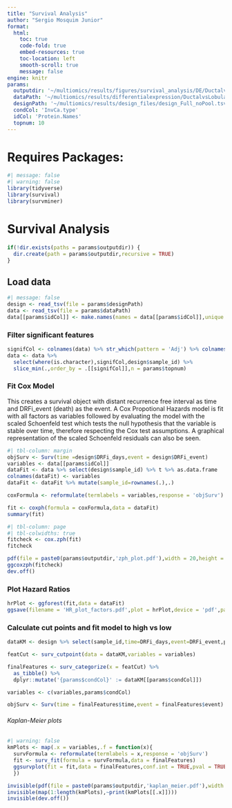 ```yaml
---
title: "Survival Analysis"
author: "Sergio Mosquim Junior"
format:
  html:
    toc: true
    code-fold: true
    embed-resources: true
    toc-location: left
    smooth-scroll: true
    message: false
engine: knitr
params:
  outputdir: '~/multiomics/results/figures/survival_analysis/DE/DuctalvsLobular/proteome/'
  dataPath: '~/multiomics/results/differentialexpression/DuctalvsLobular/ductalvslobular_fullproteome_protein/ductalvslobular_fullproteome_protein_stats.tsv'
  designPath: '~/multiomics/results/design_files/design_Full_noPool.tsv'
  condCol: 'InvCa.type'
  idCol: 'Protein.Names'
  topnum: 10
---
```


# Requires Packages:

```r
#| message: false
#| warning: false
library(tidyverse)
library(survival)
library(survminer)
```

# Survival Analysis
```r
if(!dir.exists(paths = params$outputdir)) {
  dir.create(path = params$outputdir,recursive = TRUE)
}
```

## Load data
```r
#| message: false
design <- read_tsv(file = params$designPath)
data <- read_tsv(file = params$dataPath)
data[[params$idCol]] <- make.names(names = data[[params$idCol]],unique = TRUE)
```

### Filter significant features
```r
signifCol <- colnames(data) %>% str_which(pattern = 'Adj') %>% colnames(data)[.]
data <- data %>% 
  select(where(is.character),signifCol,design$sample_id) %>% 
  slice_min(.,order_by = .[[signifCol]],n = params$topnum)
```


### Fit Cox Model
  This creates a survival object with distant recurrence free interval as time and DRFi_event (death) as the event.
  A Cox Propotional Hazards model is fit with all factors as variables followed by evaluating the model with the scaled Schoenfeld test which tests the null hypothesis that the variable is stable over time, therefore respecting the Cox test assumptions. A graphical representation of the scaled Schoenfeld residuals can also be seen.
```r
#| tbl-column: margin
objSurv <- Surv(time =design$DRFi_days,event = design$DRFi_event)
variables <- data[[params$idCol]]
dataFit <- data %>% select(design$sample_id) %>% t %>% as.data.frame
colnames(dataFit) <- variables
dataFit <- dataFit %>% mutate(sample_id=rownames(.),.)

coxFormula <- reformulate(termlabels = variables,response = 'objSurv')

fit <- coxph(formula = coxFormula,data = dataFit)
summary(fit)
```
```r
#| tbl-column: page
#| tbl-colwidths: true
fitcheck <- cox.zph(fit)
fitcheck
```
```r
pdf(file = paste0(params$outputdir,'zph_plot.pdf'),width = 20,height = 20,onefile = TRUE)
ggcoxzph(fitcheck)
dev.off()
```

### Plot Hazard Ratios
```r
hrPlot <- ggforest(fit,data = dataFit)
ggsave(filename = 'HR_plot_factors.pdf',plot = hrPlot,device = 'pdf',path = params$outputdir,width = 10,height = 10,dpi = 300)
```


### Calculate cut points and fit model to high vs low
```r
dataKM <- design %>% select(sample_id,time=DRFi_days,event=DRFi_event,params$condCol) %>% left_join(.,dataFit)

featCut <- surv_cutpoint(data = dataKM,variables = variables)

finalFeatures <- surv_categorize(x = featCut) %>% 
  as_tibble() %>% 
  dplyr::mutate('{params$condCol}' := dataKM[[params$condCol]])

variables <- c(variables,params$condCol)

objSurv <- Surv(time = finalFeatures$time,event = finalFeatures$event)
```

###### Kaplan-Meier plots
```r
#| warning: false
kmPlots <- map(.x = variables,.f = function(x){
  survFormula <- reformulate(termlabels = x,response = 'objSurv')
  fit <- surv_fit(formula = survFormula,data = finalFeatures)
  ggsurvplot(fit = fit,data = finalFeatures,conf.int = TRUE,pval = TRUE,pval.method = TRUE,surv.median.line = 'hv',risk.table = TRUE)
  })
```
```r
invisible(pdf(file = paste0(params$outputdir,'kaplan_meier.pdf'),width = 20,height = 10,onefile = TRUE))
invisible(map(1:length(kmPlots),~print(kmPlots[[.x]])))
invisible(dev.off())
```